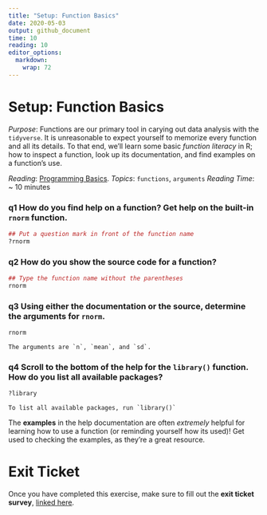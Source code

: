 ```yaml
---
title: "Setup: Function Basics"
date: 2020-05-03
output: github_document
time: 10
reading: 10
editor_options: 
  markdown: 
    wrap: 72
---
```


# Setup: Function Basics

*Purpose*: Functions are our primary tool in carying out data analysis
with the `tidyverse`. It is unreasonable to expect yourself to memorize
every function and all its details. To that end, we'll learn some basic
*function literacy* in R; how to inspect a function, look up its
documentation, and find examples on a function's use.

*Reading*: [Programming
Basics](https://rstudio.cloud/learn/primers/1.2). *Topics*: `functions`,
`arguments` *Reading Time*: \~ 10 minutes

### **q1** How do you find help on a function? Get help on the built-in `rnorm` function.

```r
## Put a question mark in front of the function name
?rnorm
```

### **q2** How do you show the source code for a function?

```r
## Type the function name without the parentheses
rnorm
```

### **q3** Using either the documentation or the source, determine the arguments for `rnorm`.

```r
rnorm
```

    The arguments are `n`, `mean`, and `sd`.

### **q4** Scroll to the bottom of the help for the `library()` function. How do you list all available packages?

```r
?library
```

    To list all available packages, run `library()`

The **examples** in the help documentation are often *extremely* helpful
for learning how to use a function (or reminding yourself how its used)!
Get used to checking the examples, as they're a great resource.

<!-- include-exit-ticket -->

# Exit Ticket

<!-- -------------------------------------------------- -->

Once you have completed this exercise, make sure to fill out the **exit
ticket survey**, [linked
here](https://docs.google.com/forms/d/e/1FAIpQLSeuq2LFIwWcm05e8-JU84A3irdEL7JkXhMq5Xtoalib36LFHw/viewform?usp=pp_url&entry.693978880=e-setup02-functions-assignment.Rmd).
